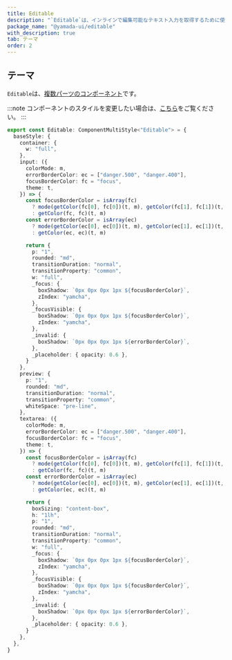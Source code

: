 ```yaml
---
title: Editable
description: "`Editable`は、インラインで編集可能なテキスト入力を取得するために使用されるコンポーネントです。"
package_name: "@yamada-ui/editable"
with_description: true
tab: テーマ
order: 2
---
```


## テーマ

`Editable`は、[複数パーツのコンポーネント](/styled-system/theming/component-styles#複数パーツのコンポーネント)です。

:::note
コンポーネントのスタイルを変更したい場合は、[こちら](/styled-system/theming/customize-theme#コンポーネントのスタイルを変更する)をご覧ください。
:::

```ts
export const Editable: ComponentMultiStyle<"Editable"> = {
  baseStyle: {
    container: {
      w: "full",
    },
    input: ({
      colorMode: m,
      errorBorderColor: ec = ["danger.500", "danger.400"],
      focusBorderColor: fc = "focus",
      theme: t,
    }) => {
      const focusBorderColor = isArray(fc)
        ? mode(getColor(fc[0], fc[0])(t, m), getColor(fc[1], fc[1])(t, m))(m)
        : getColor(fc, fc)(t, m)
      const errorBorderColor = isArray(ec)
        ? mode(getColor(ec[0], ec[0])(t, m), getColor(ec[1], ec[1])(t, m))(m)
        : getColor(ec, ec)(t, m)

      return {
        p: "1",
        rounded: "md",
        transitionDuration: "normal",
        transitionProperty: "common",
        w: "full",
        _focus: {
          boxShadow: `0px 0px 0px 1px ${focusBorderColor}`,
          zIndex: "yamcha",
        },
        _focusVisible: {
          boxShadow: `0px 0px 0px 1px ${focusBorderColor}`,
          zIndex: "yamcha",
        },
        _invalid: {
          boxShadow: `0px 0px 0px 1px ${errorBorderColor}`,
        },
        _placeholder: { opacity: 0.6 },
      }
    },
    preview: {
      p: "1",
      rounded: "md",
      transitionDuration: "normal",
      transitionProperty: "common",
      whiteSpace: "pre-line",
    },
    textarea: ({
      colorMode: m,
      errorBorderColor: ec = ["danger.500", "danger.400"],
      focusBorderColor: fc = "focus",
      theme: t,
    }) => {
      const focusBorderColor = isArray(fc)
        ? mode(getColor(fc[0], fc[0])(t, m), getColor(fc[1], fc[1])(t, m))(m)
        : getColor(fc, fc)(t, m)
      const errorBorderColor = isArray(ec)
        ? mode(getColor(ec[0], ec[0])(t, m), getColor(ec[1], ec[1])(t, m))(m)
        : getColor(ec, ec)(t, m)

      return {
        boxSizing: "content-box",
        h: "1lh",
        p: "1",
        rounded: "md",
        transitionDuration: "normal",
        transitionProperty: "common",
        w: "full",
        _focus: {
          boxShadow: `0px 0px 0px 1px ${focusBorderColor}`,
          zIndex: "yamcha",
        },
        _focusVisible: {
          boxShadow: `0px 0px 0px 1px ${focusBorderColor}`,
          zIndex: "yamcha",
        },
        _invalid: {
          boxShadow: `0px 0px 0px 1px ${errorBorderColor}`,
        },
        _placeholder: { opacity: 0.6 },
      }
    },
  },
}
```
